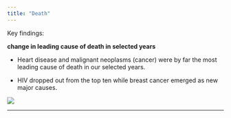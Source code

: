 ```yaml
---
title: "Death"
---
```


Key findings:

**change in leading cause of death in selected years**

- Heart disease and malignant neoplasms (cancer) were by far the most leading cause of death in our selected years. 

- HIV dropped out from the top ten while breast cancer emerged as new major causes. 

 <img src="images/white city.jpg"> 
 
 ****
 
 

